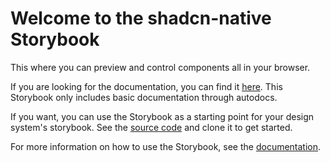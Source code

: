 # Welcome to the shadcn-native Storybook

This where you can preview and control components all in your browser.

If you are looking for the documentation, you can find it [here](https://shadcn-native.moveinready.casa/docs). This Storybook only includes basic documentation through autodocs.

If you want, you can use the Storybook as a starting point for your design system's storybook. See the [source code](https://github.com/moveinready-casa/shadcn-native/tree/main/storybook) and clone it to get started.

For more information on how to use the Storybook, see the [documentation](https://storybook.js.org/docs/get-started/frameworks/react-native-web-vite?renderer=react-native-web).
